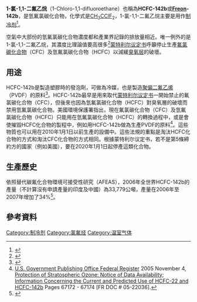 {{chembox
| verifiedrevid = 477207296
| ImageFile = 1-Chloro-1,1-difluoroethane.svg
| ImageSize = 120px
| IUPACName = 1-氯-1,1-二氟乙烷<br/>1-Chloro-1,1-difluoroethane
| OtherNames = Freon 142b; R-142b; HCFC-142b; Chlorodifluoroethane
| Section1 = {{Chembox Identifiers
| ChemSpiderID_Ref = {{chemspidercite|correct|chemspider}}
| ChemSpiderID = 6148
| UNII_Ref = {{fdacite|correct|FDA}}
| UNII = FUC3XHA6GY
| SMILES = CC(F)(F)Cl
| StdInChI_Ref = {{stdinchicite|correct|chemspider}}
| StdInChI = 1S/C2H3ClF2/c1-2(3,4)5/h1H3
| StdInChIKey_Ref = {{stdinchicite|correct|chemspider}}
| StdInChIKey = BHNZEZWIUMJCGF-UHFFFAOYSA-N
| CASNo = 75-68-3 
| CASNo_Ref = {{cascite|correct|CAS}}
| EINECS = 
| PubChem = 9625
  }}
| Section2 = {{Chembox Properties
| C=2|H=3|Cl=1|F=2
| Appearance = 無色氣體<!--<ref name=GESTIS/>-->
| Density = 
| MeltingPtC = -130.8
| MeltingPt_ref = <!--<ref name=GESTIS>{{GESTIS|ZVG=38760|date=20200730}}</ref>--->
| BoilingPtC = −9.6
| BoilingPt_ref = <!--<ref name=GESTIS/>-->
| Solubility = 微溶<!--<ref name=GESTIS/>-->
  }}
| Section3 = {{Chembox Hazards
| MainHazards = 窒息
| FlashPtC= 
| AutoignitionPtC = 632
| AutoignitionPt_ref = <!--<ref name=GESTIS/>-->
  }}
}}

'''1-氯-1,1-二氟乙烷'''（1-Chloro-1,1-difluoroethane）也稱為'''HCFC-142b'''或'''[[氟利昂|Freon]]-142b'''，是氫氟氯碳化合物，化學式是[[碳|C]][[氫|H]]<sub>3</sub>[[碳|C]][[氯|Cl]][[氟|F]]<sub>2</sub>，1-氯-1,1-二氟乙烷主要是用作[[制冷剂|制冷剂]]<ref>{{Cite web|url=http://www.refrigerants.com/pdf/SDS%20R142b.pdf|title=Safety Data Sheet for 1-Chloro-1,1-difluoroethane|last=|first=|date=|website=|access-date=24 February 2018|archive-date=2018-10-24|archive-url=https://web.archive.org/web/20181024231333/http://www.refrigerants.com/pdf/SDS%20R142b.pdf|dead-url=yes}}</ref>。

空氣中大部份的氫氟氯碳化合物濃度都和產業界記錄的排放量相近。唯一例外的是1-氯-1,1-二氟乙烷，其濃度比理論值要高很多<ref>{{Cite web |url=http://www.ucar.edu/communications/quarterly/spring01/hcfcs.html |title=Good news from the stratosphere, sort of: Accumulating HCFCs won't stop ozone-hole mending |access-date=2018-02-13 |archive-url=https://web.archive.org/web/20160303203349/http://www.ucar.edu/communications/quarterly/spring01/hcfcs.html |archive-date=2016-03-03 |df= |dead-url=yes }}</ref>[[蒙特利尔议定书|蒙特利尔议定书]]呼籲停止生產[[氯氟烃|氟氯碳化合物]]（CFC）及氫氟氯碳化合物（HCFC）以減緩[[臭氧层|臭氧层]]的破壞。

==用途==
HCFC-142b是製造塑膠時的發泡劑，可做為冷媒，也是製造[[聚偏二氟乙烯|聚偏二氟乙烯]]（PVDF）的原料<ref>{{cite web | url = https://www.epa.gov/ods-phaseout/phaseout-class-ii-ozone-depleting-substances | title = Phaseout of Class II Ozone-Depleting Substances | publisher = Environmental Protection Agency | accessdate = 2020-07-30 | archive-date = 2020-09-01 | archive-url = https://web.archive.org/web/20200901085905/https://www.epa.gov/ods-phaseout/phaseout-class-ii-ozone-depleting-substances | dead-url = no }}</ref>。HCFC-142b最早是用來取代[[蒙特利尔议定书|蒙特利尔议定书]]一開始禁止的氟氯碳化合物（CFC），但後來也因為氫氟氯碳化合物（HCFC）對臭氧層的破壞而禁用氫氟氯碳化合物。美國環境保護署指出，現在氟氯碳化合物（CFC）及氫氟氯碳化合物（HCFC）只能用在氫氟氯碳化合物（HCFC）的轉換過程中，或是會使摧毀HCFC化合物的製程中，例如用HCFC-142b做為生產PVDF的原料<ref>[https://www.gpo.gov/fdsys/browse/collection.action?collectionCode=FR U.S. Government Publishing Office Federal Register] {{Wayback|url=https://www.gpo.gov/fdsys/browse/collection.action?collectionCode=FR |date=20181203185057 }} 2005 November 4, [https://www.gpo.gov/fdsys/browse/collection.action?collectionCode=FR&browsePath=2005%2F11%2F11-04\%2F6%2FEnvironmental+Protection+Agency&isCollapsed=false&leafLevelBrowse=false&isDocumentResults=true&ycord=810 Protection of Stratospheric Ozone: Notice of Data Availability; Information Concerning the Current and Predicted Use of HCFC-22 and HCFC-142b] {{Wayback|url=https://www.gpo.gov/fdsys/browse/collection.action?collectionCode=FR&browsePath=2005%2F11%2F11-04%5C%2F6%2FEnvironmental+Protection+Agency&isCollapsed=false&leafLevelBrowse=false&isDocumentResults=true&ycord=810 |date=20181203185057 }} Pages 67172 - 67174 [FR DOC # 05-22036].</ref>。這些物質也可以用在2010年1月1日以前生產的設備中。這些法規的重點是淘汰HCFC化合物的方式和淘汰CFC化合物的方式相同。根據蒙特利尔议定书，若不是第5條締約方的國家（例如美國），要在2020年1月1日起停產這類化合物。

==生產歷史==
依照替代碳氟化合物環境可接受性研究（AFEAS），2006年全世界HCFC-142b的產量（不計算沒有申請產量的印度及中國）為33,779公噸，產量在2006年至2007年增加了34%<ref>{{Cite web |url=http://www.afeas.org/overview.php |title=Production and Sales of Fluorocarbons - AFEAS |access-date=2018-02-13 |archive-url=https://web.archive.org/web/20150928070808/http://www.afeas.org/overview.php |archive-date=2015-09-28 |df= |dead-url=yes }}</ref>。

==參考資料==
{{reflist}}

[[Category:制冷剂|Category:制冷剂]]
[[Category:氯氟烃|Category:氯氟烃]]
[[Category:温室气体|Category:温室气体]]